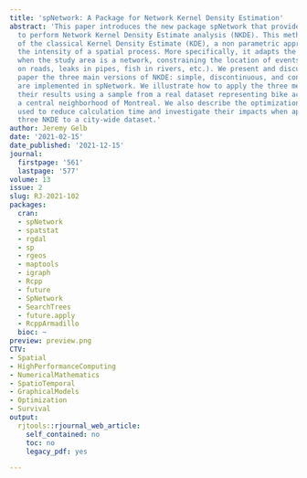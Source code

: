 ```yaml
---
title: 'spNetwork: A Package for Network Kernel Density Estimation'
abstract: 'This paper introduces the new package spNetwork that provides functions
  to perform Network Kernel Density Estimate analysis (NKDE). This method is an extension
  of the classical Kernel Density Estimate (KDE), a non parametric approach to estimate
  the intensity of a spatial process. More specifically, it adapts the KDE for cases
  when the study area is a network, constraining the location of events (such as accidents
  on roads, leaks in pipes, fish in rivers, etc.). We present and discuss in this
  paper the three main versions of NKDE: simple, discontinuous, and continuous that
  are implemented in spNetwork. We illustrate how to apply the three methods and map
  their results using a sample from a real dataset representing bike accidents in
  a central neighborhood of Montreal. We also describe the optimization techniques
  used to reduce calculation time and investigate their impacts when applying the
  three NKDE to a city-wide dataset.'
author: Jeremy Gelb
date: '2021-02-15'
date_published: '2021-12-15'
journal:
  firstpage: '561'
  lastpage: '577'
volume: 13
issue: 2
slug: RJ-2021-102
packages:
  cran:
  - spNetwork
  - spatstat
  - rgdal
  - sp
  - rgeos
  - maptools
  - igraph
  - Rcpp
  - future
  - SpNetwork
  - SearchTrees
  - future.apply
  - RcppArmadillo
  bioc: ~
preview: preview.png
CTV:
- Spatial
- HighPerformanceComputing
- NumericalMathematics
- SpatioTemporal
- GraphicalModels
- Optimization
- Survival
output:
  rjtools::rjournal_web_article:
    self_contained: no
    toc: no
    legacy_pdf: yes

---
```

